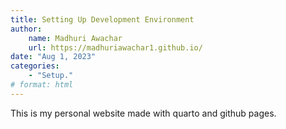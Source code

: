 ```yaml
---
title: Setting Up Development Environment
author:
    name: Madhuri Awachar
    url: https://madhuriawachar1.github.io/
date: "Aug 1, 2023"
categories:
    - "Setup."
# format: html
---
```


This is my personal website made with quarto and github pages.

